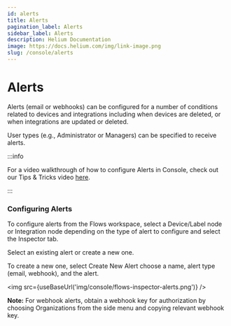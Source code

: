 ```yaml
---
id: alerts
title: Alerts
pagination_label: Alerts
sidebar_label: Alerts
description: Helium Documentation
image: https://docs.helium.com/img/link-image.png
slug: /console/alerts
---
```


# Alerts


<LegacyContentBanner />

Alerts (email or webhooks) can be configured for a number of conditions related to devices and
integrations including when devices are deleted, or when integrations are updated or deleted.

User types (e.g., Administrator or Managers) can be specified to receive alerts.

:::info

For a video walkthrough of how to configure Alerts in Console, check out our Tips & Tricks video
[here](https://youtu.be/xv8aM1oNIEs).

:::

### Configuring Alerts

To configure alerts from the Flows workspace, select a Device/Label node or Integration node
depending on the type of alert to configure and select the Inspector tab.

Select an existing alert or create a new one.

To create a new one, select Create New Alert choose a name, alert type (email, webhook), and the
alert.

<img src={useBaseUrl('img/console/flows-inspector-alerts.png')} />

**Note:** For webhook alerts, obtain a webhook key for authorization by choosing Organizations from
the side menu and copying relevant webhook key.
